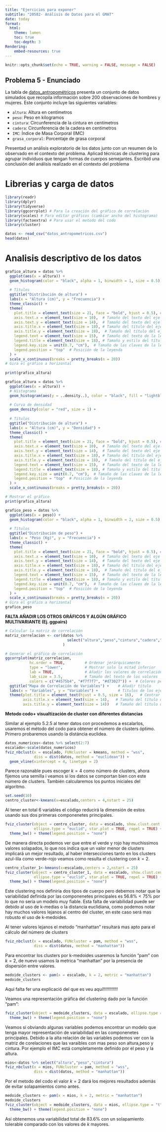 ```yaml
---
title: "Ejercicios para exponer"
subtitle: "20582- Análisis de Datos para el GMAT"
date: today
format:
  html:
    theme: lumen
    toc: true
    toc-depth: 3
Rendering:
    embed-resources: true
---
```


```r
knitr::opts_chunk$set(echo = TRUE, warning = FALSE, message = FALSE)
```

## Problema 5 - Enunciado

La tabla de [datos_antropométricos](https://github.com/igmuib/Practica_AD/blob/main/datos_antropometricos.csv) presenta un conjunto de datos simulados que recopila información sobre 200 observaciones de hombres y mujeres. Este conjunto incluye las siguientes variables:

-   `altura`: Altura en centímetros
-   `peso`: Peso en kilogramos
-   `cintura`: Circunferencia de la cintura en centímetros
-   `cadera`: Circunferencia de la cadera en centímetros
-   `IMC`: Índice de Masa Corporal (IMC)
-   `grasa_corporal`: Porcentaje de grasa corporal

Presentad un análisis exploratorio de los datos junto con un resumen de lo observado en el contexto del problema. Aplicad técnicas de clustering para agrupar individuos que tengan formas de cuerpos semejantes. Escribid una conclusión del análisis realizado en el contexto del problema

# Librerias y carga de datos

```r
library(readr)
library(dplyr)
library(tidyverse)
library(ggcorrplot) # Para la creación del gráfico de correlación
library(scales) # Para editar gráficos (cambiar ancho del histograma)
library(factoextra) # Para usar el metodo del codo
library(cluster)
```

```r
datos <- read_csv("datos_antropometricos.csv")
head(datos)
```

# Analisis descriptivo de los datos


```r
grafico_altura = datos %>%
  ggplot(aes(x = altura)) + 
  geom_histogram(color = "black", alpha = 1, binwidth = 1, size = 0.5) +
  
  # Títulos
  ggtitle("Distribución de altura") +
  labs(x = "Altura (cm)", y = "Frecuencia") +
  theme_classic() +
  theme(
    plot.title = element_text(size = 21, face = "bold", hjust = 0.5), # Título principal
    axis.text.x = element_text(size = 10),  # Tamaño del texto del eje X
    axis.text.y = element_text(size = 14),  # Tamaño del texto del eje Y
    axis.title.x = element_text(size = 18), # Tamaño del título del eje X
    axis.title.y = element_text(size = 18),  # Tamaño del título del eje Y
    legend.text = element_text(size = 15),  # Tamaño del texto de la leyenda
    legend.title = element_text(size = 18), # Tamaño y estilo del título de la leyenda
    legend.key.size = unit(0.7, "cm"),  # Tamaño de las claves de la leyenda
    legend.position = "top"  # Posición de la leyenda
  ) +
  scale_x_continuous(breaks = pretty_breaks(n = 20))
# Gira el gráfico a horizontal
  
print(grafico_altura)
```
```r
grafico_altura = datos %>%
  ggplot(aes(x = altura)) + 
  # Histograma
  geom_histogram(aes(y = ..density..), color = "black", fill = "lightblue", alpha = 0.7, binwidth = 1, size = 0.5) +
  
  # Curva de densidad
  geom_density(color = "red", size = 1) +
  
  # Títulos
  ggtitle("Distribución de altura") +
  labs(x = "Altura (cm)", y = "Densidad") +
  theme_classic() +
  theme(
    plot.title = element_text(size = 21, face = "bold", hjust = 0.5), # Título principal
    axis.text.x = element_text(size = 10),  # Tamaño del texto del eje X
    axis.text.y = element_text(size = 14),  # Tamaño del texto del eje Y
    axis.title.x = element_text(size = 18), # Tamaño del título del eje X
    axis.title.y = element_text(size = 18),  # Tamaño del título del eje Y
    legend.text = element_text(size = 15),  # Tamaño del texto de la leyenda
    legend.title = element_text(size = 18), # Tamaño y estilo del título de la leyenda
    legend.key.size = unit(0.7, "cm"),  # Tamaño de las claves de la leyenda
    legend.position = "top"  # Posición de la leyenda
  ) +
  scale_x_continuous(breaks = pretty_breaks(n = 20))

# Mostrar el gráfico
print(grafico_altura)

```   
```r
grafico_peso = datos %>%
  ggplot(aes(x = peso)) + 
  geom_histogram(color = "black", alpha = 1, binwidth = 2, size = 0.5) +
  
  # Títulos
  ggtitle("Distribución de peso") +
  labs(x = "Peso (Kg)", y = "Frecuencia") +
  theme_classic() +
  theme(
    plot.title = element_text(size = 21, face = "bold", hjust = 0.5), # Título principal
    axis.text.x = element_text(size = 10),  # Tamaño del texto del eje X
    axis.text.y = element_text(size = 14),  # Tamaño del texto del eje Y
    axis.title.x = element_text(size = 18), # Tamaño del título del eje X
    axis.title.y = element_text(size = 18),  # Tamaño del título del eje Y
    legend.text = element_text(size = 15),  # Tamaño del texto de la leyenda
    legend.title = element_text(size = 18), # Tamaño y estilo del título de la leyenda
    legend.key.size = unit(0.7, "cm"),  # Tamaño de las claves de la leyenda
    legend.position = "top"  # Posición de la leyenda
  ) +
  scale_x_continuous(breaks = pretty_breaks(n = 20))
# Gira el gráfico a horizontal
grafico_peso
```

**FALTA AÑADIR LOS OTROS GRÁFICOS Y ALGÚN GRÁFICO MULTIVARIANTE (Ej. ggpairs)**





```r
# Calcular la matriz de correlación
matriz_correlacion <- cor(datos %>%
                            select("altura","peso","cintura","cadera","IMC","grasa_corporal")
                          )

# Generar el gráfico de correlación
ggcorrplot(matriz_correlacion, 
           hc.order = TRUE,         # Ordenar jerárquicamente
           type = "lower",          # Mostrar solo la mitad inferior
           lab = TRUE,              # Añadir los valores de correlación
           lab_size = 3.5,          # Tamaño del texto de los valores
           colors = c("#4575b4", "#f7f7f7", "#d73027")) +  # Colores personalizados
  ggtitle("Mapa de Correlación de Variables") +    # Añadir título
  labs(x = "Variables", y = "Variables") +         # Títulos de los ejes
  theme(plot.title = element_text(hjust = 0.5, size = 16),   # Centrar el título y ajustar tamaño
        axis.title.x = element_text(size = 14),   # Tamaño del título del eje x
        axis.title.y = element_text(size = 14))   # Tamaño del título del eje y

```

**Metodo codo+ visualtización de cluster con diferentes distancias**

Similar al ejemplo 5.2.5 al tener datos con procedemos a escalarlos, usaremos el método del codo para obtener el número de clusters óptimo. Primero probaremos usando la distáncia euclidea.
```r
datos_numericos<-datos %>% select(2:7)
escalado<-scale(datos_numericos)
fviz_nbclust(x = escalado, FUNcluster = kmeans, method = "wss",
             diss = dist(datos, method = "euclidean")) +
  geom_vline(xintercept = 4, linetype = 2)
```
Parece razonable pues escoger $k=4$ como número de clusters, ahora fijemos una semilla i veamos si los datos se comportan bien con este número de clusters. También calcularemos los puntos iniciales del algoritmo.

```r
set.seed(10)
centro_cluster<-kmeans(x=escalado,centers = 4,nstart = 25)
```

Al tener en total 6 variables el código reducirá la dimensión de estos usando sus dos primeras componenetes principales.

```r
fviz_cluster(object = centro_cluster, data = escalado, show.clust.cent = TRUE,
             ellipse.type = "euclid", star.plot = TRUE, repel = TRUE) +
  theme_bw() + theme(legend.position = "none")
```

De manera directa podemos ver que entre el verde y rojo hay muchissimos valores solapados, lo que nos indica que un valor menor de clusters implicará un mejor resultado, al haber intersecciones tanto en los clusters azul-lila como verde-rojo veamos como resulta el clustering con $k=2$.

```r
centro_cluster_1<-kmeans(x=escalado,centers = 2,nstart = 25)
fviz_cluster(object = centro_cluster_1, data = escalado, show.clust.cent = TRUE,
             ellipse.type = "euclid", star.plot = TRUE, repel = TRUE) +
  theme_bw() + theme(legend.position = "none")
```

Este clustering nos definiria dos tipos de cuerpo pero debemos notar que la variabilidad definida por las componenetes principales es $56.8\%<75\%$ por lo que no seria un modelo muy fiable. Esta falta de variabilidad puede ser debido al uso de k-medias o la distancia euclidiana, como podemos notar hay muchos valores lejanos al centro del cluster, en este caso será mas robusto el uso de k-medoides.

Al tener valores lejanos el metodo "manhattan" resultará mas apto para el cálculo del número de clusters
```r
fviz_nbclust(x = escalado, FUNcluster = pam, method = "wss",
             diss = dist(datos, method = "manhattan"))
```

Para encontrar los clusters por k-medoides usaremos la función "pam" con $k=2$, de nuevo usamos la metrica "manhattan" por la presencia de dispersión entre valores.

```r
medoide_clusters <- pam(x = escalado, k = 2, metric = "manhattan")
medoide_clusters
```
Aqui falta fer una explicació del que es veu aquí!!!!!!!!!!!!

Veamos una representación gráfica del clustering dado por la función "pam":

```r
fviz_cluster(object = medoide_clusters, data = escalado, ellipse.type = "t", repel = TRUE) +
  theme_bw() + theme(legend.position = "none")
```

Veamos si obviando algunas variables podemos encontrar un modelo que tenga mayor representación de variabilidad en las componenetes principales. Debido a la alta relación de las variables podemos ver con la matriz de corelaciones que las varaibles con mas peso son altura,peso y cintura. Por ejemplo el IMC está completamente definido por el peso y la altura.
```r
mios<-datos %>% select("altura","peso","cintura")
fviz_nbclust(x = mios, FUNcluster = pam, method = "wss",
             diss = dist(datos, method = "manhattan"))
```
Por el metodo del codo el valor $k=2$ dará los mejores resultados además de evitar solapamientos como antes.

```r
medoide_clusters <- pam(x = mios, k = 2, metric = "manhattan")
medoide_clusters
fviz_cluster(object = medoide_clusters, data = mios, ellipse.type = "t", repel = TRUE) +
  theme_bw() + theme(legend.position = "none")
```

Así obtenemos una variabilidad total de $83.6\%$ con un solapamiento tolerable comparado con los valores de $k$ mayores.